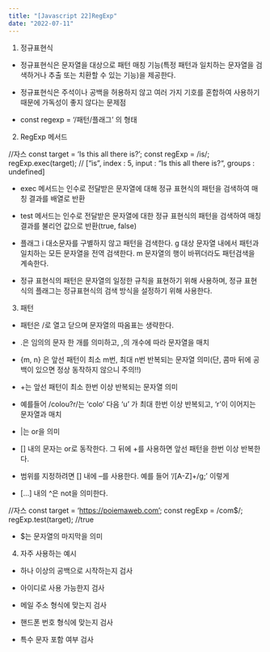 ```yaml
---
title: "[Javascript 22]RegExp"
date: "2022-07-11"
---
```


1. 정규표현식

- 정규표현식은 문자열을 대상으로 패턴 매칭 기능(특정 패턴과 일치하는 문자열을 검색하거나 추출 또는 치환할 수 있는 기능)을 제공한다.

- 정규표현식은 주석이나 공백을 허용하지 않고 여러 가지 기호를 혼합하여 사용하기 때문에 가독성이 좋지 않다는 문제점

- const regexp = ‘/패턴/플래그’ 의 형태

2. RegExp 메서드

//자스
const target = ‘Is this all there is?’;
const regExp = /is/;
regExp.exec(target);
// [“is”, index : 5, input : “Is this all there is?“, groups : undefined]

- exec 메서드는 인수로 전달받은 문자열에 대해 정규 표현식의 패턴을 검색하여 매칭 결과를 배열로 반환

- test 메서드는 인수로 전달받은 문자열에 대한 정규 표현식의 패턴을 검색하여 매칭 결과를 불리언 값으로 반환(true, false)

- 플래그
  i 대소문자를 구별하지 않고 패턴을 검색한다.
  g 대상 문자열 내에서 패턴과 일치하는 모든 문자열을 전역 검색한다.
  m 문자열의 행이 바뀌더라도 패턴검색을 계속한다.

- 정규 표현식의 패턴은 문자열의 일정한 규칙을 표현하기 위해 사용하며, 정규 표현식의 플래그는 정규표현식의 검색 방식을 설정하기 위해 사용한다.

3. 패턴

- 패턴은 /로 열고 닫으며 문자열의 따옴표는 생략한다.

- .은 임의의 문자 한 개를 의미하고, ,의 개수에 따라 문자열을 매치

- {m, n} 은 앞선 패턴이 최소 m번, 최대 n번 반복되는 문자열 의미(단, 콤마 뒤에 공백이 있으면 정상 동작하지 않으니 주의!!)

- +는 앞선 패턴이 최소 한번 이상 반복되는 문자열 의미

- 예를들어 /colou?r/는 ‘colo’ 다음 ‘u’ 가 최대 한번 이상 반복되고, ‘r’이 이어지는 문자열과 매치

- |는 or을 의미

- [] 내의 문자는 or로 동작한다. 그 뒤에 +를 사용하면 앞선 패턴을 한번 이상 반복한다.

- 범위를 지정하려면 [] 내에 –를 사용한다. 예를 들어 ‘/[A-Z]+/g;’ 이렇게

- [...] 내의 ^은 not을 의미한다.

//자스
const target = ‘https://poiemaweb.com’;
const regExp = /com$/;
regExp.test(target); //true

- $는 문자열의 마지막을 의미

4. 자주 사용하는 예시

- 하나 이상의 공백으로 시작하는지 검사

- 아이디로 사용 가능한지 검사

- 메일 주소 형식에 맞는지 검사

- 핸드폰 번호 형식에 맞는지 검사

- 특수 문자 포함 여부 검사
